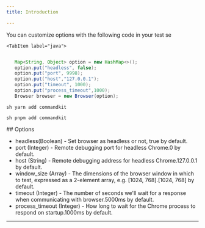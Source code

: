 ```yaml
---
title: Introduction

---
```



You can customize options with the following code in your test se

<Tabs>

    <TabItem label="java">

```java

   Map<String, Object> option = new HashMap<>();
   option.put("headless", false);
   option.put("port", 9998);
   option.put("host","127.0.0.1");
   option.put("timeout", 1000);
   option.put("process_timeout",1000);
   Browser browser = new Browser(option);

```

  </TabItem>

<TabItem label="yarn">```sh yarn add commandkit ```</TabItem>

<TabItem label="pnpm">```sh pnpm add commandkit ```</TabItem>

</Tabs>


<Icon name="puzzle" color="goldenrod" size="2rem" title="option" />
## Options

- headless(Boolean) - Set browser as headless or not, true by default.
- port (Integer) - Remote debugging port for headless Chrome.0 by default.
- host (String) - Remote debugging address for headless Chrome.127.0.0.1 by default.
- window_size (Array) - The dimensions of the browser window in which to test, expressed as a 2-element array, e.g. [1024, 768].[1024, 768] by default.
- timeout (Integer) - The number of seconds we'll wait for a response when communicating with browser.5000ms by default.
- process_timeout (Integer) - How long to wait for the Chrome process to respond on startup.1000ms by default.

---
